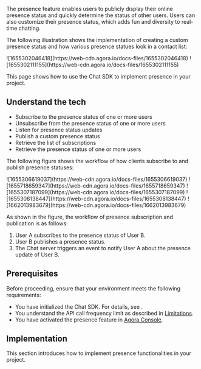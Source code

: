 
The presence feature enables users to publicly display their online presence status and quickly determine the status of other users. Users can also customize their presence status, which adds fun and diversity to real-time chatting.

The following illustration shows the implementation of creating a custom presence status and how various presence statues look in a contact list:

<PlatformWrapper notAllowed="web">
<PlatformWrapper notAllowed="unity">
<PlatformWrapper notAllowed="windows">
![1655302046418](https://web-cdn.agora.io/docs-files/1655302046418)
</PlatformWrapper>
</PlatformWrapper>
</PlatformWrapper>

<PlatformWrapper notAllowed="ios">
<PlatformWrapper notAllowed="flutter">
<PlatformWrapper notAllowed="react-native">
<PlatformWrapper notAllowed="android">
![1655302111155](https://web-cdn.agora.io/docs-files/1655302111155)
</PlatformWrapper>
</PlatformWrapper>
</PlatformWrapper>
</PlatformWrapper>

This page shows how to use the Chat SDK to implement presence in your project.

## Understand the tech

<Understand />

- Subscribe to the presence status of one or more users
- Unsubscribe from the presence status of one or more users
- Listen for presence status updates
- Publish a custom presence status
- Retrieve the list of subscriptions
- Retrieve the presence status of one or more users

The following figure shows the workflow of how clients subscribe to and publish presence statuses:

<PlatformWrapper platform="android">
![1655306619037](https://web-cdn.agora.io/docs-files/1655306619037)
</PlatformWrapper>

<PlatformWrapper platform="flutter">
<PlatformWrapper platform="react-native">
![1655718659347](https://web-cdn.agora.io/docs-files/1655718659347)
</PlatformWrapper>
</PlatformWrapper>

<PlatformWrapper platform="ios">
![1655307187099](https://web-cdn.agora.io/docs-files/1655307187099)
</PlatformWrapper>

<PlatformWrapper platform="web">
![1655308138447](https://web-cdn.agora.io/docs-files/1655308138447)
</PlatformWrapper>

<PlatformWrapper platform="unity">
![1662013983679](https://web-cdn.agora.io/docs-files/1662013983679)
</PlatformWrapper>

As shown in the figure, the workflow of presence subscription and publication is as follows:

1. User A subscribes to the presence status of User B.
2. User B publishes a presence status.
3. The Chat server triggers an event to notify User A about the presence update of User B.


## Prerequisites

Before proceeding, ensure that your environment meets the following requirements:

- You have initialized the Chat SDK. For details, see <Link to="../get-started/get-started-sdk"><Vg k="GET_STARTED"/></Link>.
- You understand the API call frequency limit as described in [Limitations](../reference/limitations).
- You have activated the presence feature in [Agora Console](http://console.agora.io/).


## Implementation

This section introduces how to implement presence functionalities in your project.

<ProjectImplement />